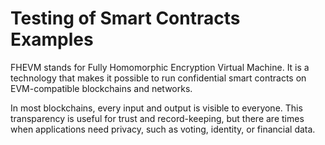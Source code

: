# Testing of Smart Contracts Examples

FHEVM stands for Fully Homomorphic Encryption Virtual Machine. It is a technology that makes it possible to run confidential smart contracts on EVM-compatible blockchains and networks.

In most blockchains, every input and output is visible to everyone. This transparency is useful for trust and record-keeping, but there are times when applications need privacy, such as voting, identity, or financial data.

